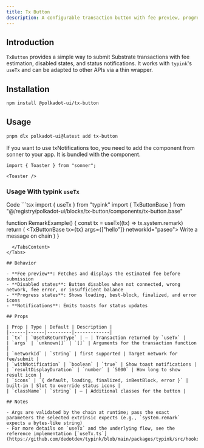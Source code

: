 ```yaml
---
title: Tx Button
description: A configurable transaction button with fee preview, progress states, and notifications.
---
```



## Introduction

`TxButton` provides a simple way to submit Substrate transactions with fee estimation, disabled states, and status notifications. It works with `typink`'s `useTx` and can be adapted to other APIs via a thin wrapper.

## Installation

```bash
npm install @polkadot-ui/tx-button
```

## Usage

```bash
pnpm dlx polkadot-ui@latest add tx-button
```

If you want to use txNotifications too, you need to add the <Toaster /> component from sonner to your app. It is bundled with the component.

```tsx
import { Toaster } from "sonner";

<Toaster />
```

### Usage With typink `useTx`

<Tabs defaultValue="code" className="max-w-[720px]">
  <TabsList>
    <TabsTrigger value="code">Code</TabsTrigger>
  </TabsList>
  <TabsContent value="code" className="my-0">
```tsx
import { useTx } from "typink"
import { TxButtonBase } from "@/registry/polkadot-ui/blocks/tx-button/components/tx-button.base"

function RemarkExample() {
  const tx = useTx((tx) => tx.system.remark)
  return (
    <TxButtonBase tx={tx} args={["hello"]} networkId="paseo">
      Write a message on chain
    </TxButtonBase>
  )
}
```
  </TabsContent>
</Tabs>

## Behavior

- **Fee preview**: Fetches and displays the estimated fee before submission
- **Disabled states**: Button disables when not connected, wrong network, fee error, or insufficient balance
- **Progress states**: Shows loading, best-block, finalized, and error icons
- **Notifications**: Emits toasts for status updates

## Props

| Prop | Type | Default | Description |
|------|------|---------|-------------|
| `tx` | `UseTxReturnType` | — | Transaction returned by `useTx` |
| `args` | `unknown[]` | `[]` | Arguments for the transaction function |
| `networkId` | `string` | first supported | Target network for fee/submit |
| `withNotification` | `boolean` | `true` | Show toast notifications |
| `resultDisplayDuration` | `number` | `5000` | How long to show result icon |
| `icons` | `{ default, loading, finalized, inBestBlock, error }` | built-in | Slot to override status icons |
| `className` | `string` | — | Additional classes for the button |

## Notes

- Args are validated by the chain at runtime; pass the exact parameters the selected extrinsic expects (e.g., `system.remark` expects a bytes-like string)
- For more details on `useTx` and the underlying flow, see the reference implementation [`useTx.ts`](https://github.com/dedotdev/typink/blob/main/packages/typink/src/hooks/useTx.ts)


